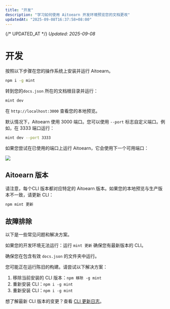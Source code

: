 ```yaml
---
title: "开发"
description: "学习如何使用 Aitoearn 开发环境预览您的文档更改"
updatedAt: "2025-09-08T16:37:58+08:00"
---
```

{/* UPDATED_AT */}
_Updated: 2025-09-08_

# 开发

按照以下步骤在您的操作系统上安装并运行 Aitoearn。

<Step title="安装 Aitoearn CLI">

```bash
npm i -g mint
```

</Step>

<Step title="运行开发环境">

转到您的`docs.json` 所在的文档根目录并运行：

```bash
mint dev
```

</Step>

在 `http://localhost:3000` 查看您的本地预览。

默认情况下，Aitoearn 使用 3000 端口。您可以使用 `--port` 标志自定义端口。例如，在 3333 端口运行：

```bash
mint dev --port 3333
```

如果您尝试在已使用的端口上运行 Aitoearn，它会使用下一个可用端口：

![](https://mintlify-assets.b-cdn.net/port.png)

## Aitoearn 版本

请注意，每个CLI 版本都对应特定的 Aitoearn 版本。如果您的本地预览与生产版本不一致，请更新 CLI：

```bash
npm mint 更新
```

## 故障排除

以下是一些常见问题和解决方案。

<AccordionGroup>

<Accordion title="Mintlify 开发环境无法运行">

如果您的开发环境无法运行：运行 `mint 更新` 确保您有最新版本的 CLI。

</Accordion>

<Accordion title="页面显示为 404">

确保您在包含有效 `docs.json` 的文件夹中运行。

</Accordion>

<Accordion title="重置或硬刷新不起作用">

您可能正在运行陈旧的构建。请尝试以下解决方案：

1. 移除当前安装的 CLI 版本：`npm 移除 -g mint`
2. 重新安装 CLI：`npm i -g mint`
3. 重新安装 CLI：`npm i -g mint`

</Accordion>

<Accordion title="解决方案：前往设备根目录删除 `~/.aitoearn` 文件夹，然后再次运行 `mint dev`。">

</Accordion>

</AccordionGroup>

想了解最新 CLI 版本的变更？查看 [CLI 更新日志](https://www.npmjs.com/package/mintlify?activeTab=versions)。
